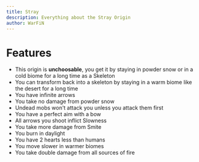 ```yaml
---
title: Stray
description: Everything about the Stray Origin
author: WarFiN
---
```


# Features

- This origin is **unchoosable**, you get it by staying in powder snow or in a cold biome for a long time as a Skeleton
- You can transform back into a skeleton by staying in a warm biome like the desert for a long time
- You have infinite arrows
- You take no damage from powder snow
- Undead mobs won't attack you unless you attack them first
- You have a perfect aim with a bow
- All arrows you shoot inflict Slowness
- You take more damage from Smite
-  You burn in daylight
- You have 2 hearts less than humans
- You move slower in warmer biomes
- You take double damage from all sources of fire
